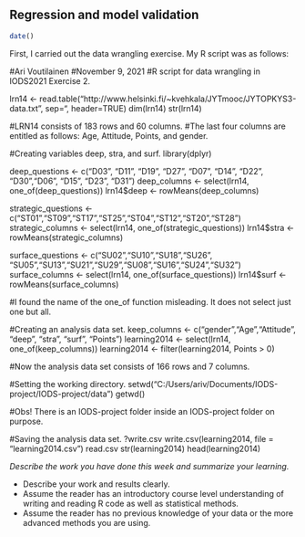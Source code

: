 
## Regression and model validation

```r

date()

```
First, I carried out the data wrangling exercise. My R script was as follows:

#Ari Voutilainen
#November 9, 2021
#R script for data wrangling in IODS2021 Exercise 2.

lrn14 <- read.table("http://www.helsinki.fi/~kvehkala/JYTmooc/JYTOPKYS3-data.txt", sep="\t", header=TRUE)
dim(lrn14)
str(lrn14)

#LRN14 consists of 183 rows and 60 columns.
#The last four columns are entitled as follows: Age, Attitude, Points, and gender.

#Creating variables deep, stra, and surf.
library(dplyr)

deep_questions <- c("D03", "D11", "D19", "D27", "D07", "D14", "D22", "D30","D06",  "D15", "D23", "D31")
deep_columns <- select(lrn14, one_of(deep_questions))
lrn14$deep <- rowMeans(deep_columns)

strategic_questions <- c("ST01","ST09","ST17","ST25","ST04","ST12","ST20","ST28")
strategic_columns <- select(lrn14, one_of(strategic_questions))
lrn14$stra <- rowMeans(strategic_columns)

surface_questions <- c("SU02","SU10","SU18","SU26", "SU05","SU13","SU21","SU29","SU08","SU16","SU24","SU32")
surface_columns <- select(lrn14, one_of(surface_questions))
lrn14$surf <- rowMeans(surface_columns)

#I found the name of the one_of function misleading. It does not select just one but all.

#Creating an analysis data set.
keep_columns <- c("gender","Age","Attitude", "deep", "stra", "surf", "Points")
learning2014 <- select(lrn14, one_of(keep_columns))
learning2014 <- filter(learning2014, Points > 0)

#Now the analysis data set consists of 166 rows and 7 columns.

#Setting the working directory.
setwd("C:/Users/ariv/Documents/IODS-project/IODS-project/data")
getwd()

#Obs! There is an IODS-project folder inside an IODS-project folder on purpose.

#Saving the analysis data set.
?write.csv
write.csv(learning2014, file = "learning2014.csv")
read.csv
str(learning2014)
head(learning2014)

*Describe the work you have done this week and summarize your learning.*

- Describe your work and results clearly. 
- Assume the reader has an introductory course level understanding of writing and reading R code as well as statistical methods.
- Assume the reader has no previous knowledge of your data or the more advanced methods you are using.
